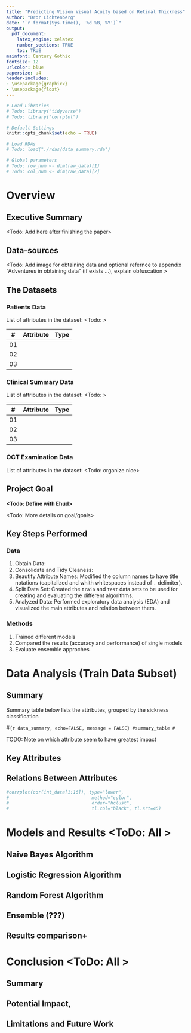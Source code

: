 ```yaml
---
title: "Predicting Vision Visual Acuity based on Retinal Thickness"
author: "Dror Lichtenberg"
date: "`r format(Sys.time(), '%d %B, %Y')`"
output:
  pdf_document:
    latex_engine: xelatex
    number_sections: TRUE
    toc: TRUE
mainfont: Century Gothic
fontsize: 12
urlcolor: blue
papersize: a4
header-includes:
- \usepackage{graphicx}
- \usepackage{float}
---
```


```r
# Load Libraries
# Todo: library("tidyverse")
# Todo: library("corrplot")

# Default Settings
knitr::opts_chunk$set(echo = TRUE)

# Load RDAs
# Todo: load("./rdas/data_summary.rda")

# Global parameters
# Todo: row_num <- dim(raw_data)[1]
# Todo: col_num <- dim(raw_data)[2]

```

\newpage
# Overview
## Executive Summary
<Todo: Add here after finishing the paper>

## Data-sources
<Todo: Add image for obtaining data and optional refernce to appendix "Adventures in obtaining data" (if exists ...), explain obfuscation >

## The Datasets
### Patients Data 
List of attributes in the dataset: <Todo: >

|# |Attribute            |Type                                   
|--|---------------------|-----------------------------------
|01|                     | 
|02|                     | 
|03|                     | 

### Clinical Summary Data
List of attributes in the dataset:  <Todo: >

|# |Attribute            |Type                                   
|--|---------------------|-----------------------------------
|01|                     | 
|02|                     | 
|03|                     | 


### OCT Examination Data 
List of attributes in the dataset:  <Todo: organize nice>


## Project Goal
**<Todo: Define with Ehud>**

<Todo: More details on goal/goals>

## Key Steps Performed 
### Data
1) Obtain Data: 
2) Consolidate and Tidy Cleaness: 
3) Beautify Attribute Names: Modified the column names to have title notations (capitalized and whith whitespaces instead of `.` delimiter).
4) Split Data Set:  Created the `train` and `test` data sets to be used for creating and evaluating the different algorithms.
5) Analyzed Data: Performed exploratory data analysis (EDA) and visualized the main attributes and relation between them.

### Methods 
1) Trained different models
2) Compared the results (accuracy and performance) of single models 
3) Evaluate ensemble approches

\newpage
# Data Analysis (Train Data Subset)
## Summary
Summary table below lists the attributes, grouped by the sickness classification

#```{r data_summary, echo=FALSE, message = FALSE}
#summary_table
#```

TODO: Note on which attribute seem to have greatest impact

## Key Attributes

## Relations Between Attributes

```r
#corrplot(cor(int_data[1:16]), type="lower", 
#                               method="color", 
#                               order="hclust", 
#                               tl.col="black", tl.srt=45)
```


\newpage
# Models and Results <ToDo: All >
## Naive Bayes Algorithm

## Logistic Regression Algorithm

## Random Forest Algorithm 

## Ensemble (???)

## Results comparison+

\newpage
# Conclusion  <ToDo: All >
## Summary

## Potential Impact,

## Limitations and Future Work
